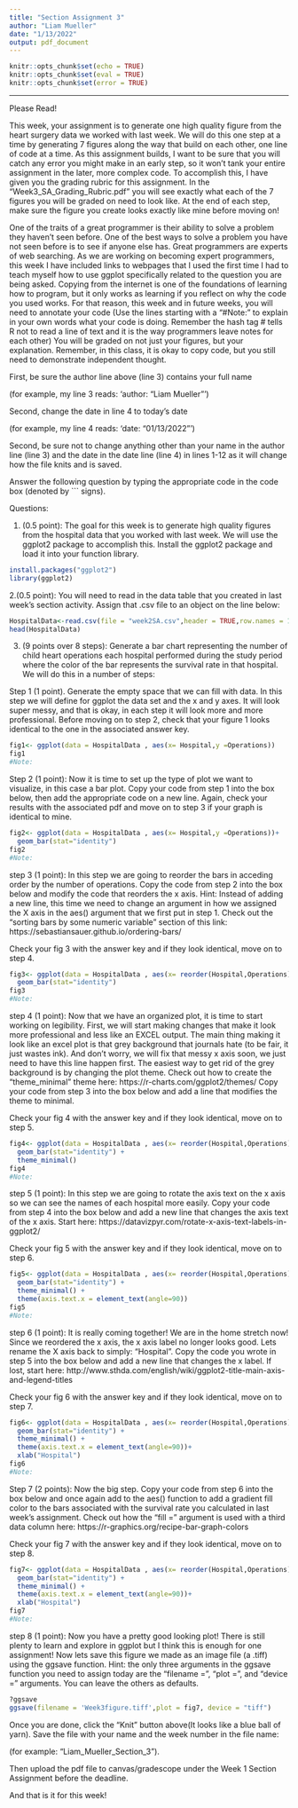 ---
title: "Section Assignment 3"
author: "Liam Mueller"
date: "1/13/2022"
output: pdf_document
---

```{r setup, include=FALSE}
knitr::opts_chunk$set(echo = TRUE)
knitr::opts_chunk$set(eval = TRUE)
knitr::opts_chunk$set(error = TRUE)
```


***
Please Read!  


This week, your assignment is to generate one high quality figure from the heart surgery data we worked with last week. We will do this one step at a time by generating 7 figures along the way that build on each other, one line of code at a time. As this assignment builds, I want to be sure that you will catch any error you might make in an early step, so it won't tank your entire assignment in the later, more complex code. To accomplish this, I have given you the grading rubric for this assignment. In the "Week3_SA_Grading_Rubric.pdf" you will see exactly what each of the 7 figures you will be graded on need to look like. At the end of each step, make sure the figure you create looks exactly like mine before moving on! 

One of the traits of a great programmer is their ability to solve a problem they haven't seen before. One of the best ways to solve a problem you have not seen before is to see if anyone else has. Great programmers are experts of web searching. As we are working on becoming expert programmers, this week I have included links to webpages that I used the first time I had to teach myself how to use ggplot specifically related to the question you are being asked. Copying from the internet is one of the foundations of learning how to program, but it only works as learning if you reflect on why the code you used works. For that reason, this week and in future weeks, you will need to annotate your code (Use the lines starting with a "#Note:" to explain in your own words what your code is doing. Remember the hash tag # tells R not to read a line of text and it is the way programmers leave notes for each other) You will be graded on not just your figures, but your explanation. Remember, in this class, it is okay to copy code, but you still need to demonstrate independent thought.



First, be sure the author line above (line 3) contains your full name 

  (for example, my line 3 reads: 'author: "Liam Mueller" ') 
  
Second, change the date in line 4 to today's date
  
  (for example, my line 4 reads: 'date: "01/13/2022" ') 


Second, be sure not to change anything other than your name in the author line (line 3) and the date in the date line (line 4) in lines 1-12 as it will change how the file knits and is saved. 

Answer the following question by typing the appropriate code in the code box (denoted by ``` signs).


\newpage  

Questions:

1. (0.5 point): The goal for this week is to generate high quality figures from the hospital data that you worked with last week. We will use the ggplot2 package to accomplish this. Install the ggplot2 package and load it into your function library.

```{r}
install.packages("ggplot2")
library(ggplot2)
```

2.(0.5 point): You will need to read in the data table that you created in last week's section activity. Assign that .csv file to an object on the line below:

```{r}
HospitalData<-read.csv(file = "week2SA.csv",header = TRUE,row.names = 1)
head(HospitalData)
```

\newpage

3. (9 points over 8 steps): Generate a bar chart representing the number of child heart operations each hospital performed during the study period where the color of the bar represents the survival rate in that hospital. We will do this in a number of steps:

Step 1 (1 point). Generate the empty space that we can fill with data. In this step we will define for ggplot the data set and the x and y axes. It will look super messy, and that is okay, in each step it will look more and more professional. Before moving on to step 2, check that your figure 1 looks identical to the one in the associated answer key.

```{r}
fig1<- ggplot(data = HospitalData , aes(x= Hospital,y =Operations))
fig1
#Note:
```

\newpage  

Step 2 (1 point): Now it is time to set up the type of plot we want to visualize, in this case a bar plot. Copy your code from step 1 into the box below, then add the appropriate code on a new line. Again, check your results with the associated pdf and move on to step 3 if your graph is identical to mine. 


```{r}
fig2<- ggplot(data = HospitalData , aes(x= Hospital,y =Operations))+
  geom_bar(stat="identity")
fig2
#Note:
```

\newpage  

step 3 (1 point): In this step we are going to reorder the bars in acceding order by the number of operations. Copy the code from step 2 into the box below and modify the code that reorders the x axis. Hint: Instead of adding a new line, this time we need to change an argument in how we assigned the X axis in the aes() argument that we first put in step 1. Check out the "sorting bars by some numeric variable" section of this link: https://sebastiansauer.github.io/ordering-bars/

Check your fig 3  with the answer key and if they look identical, move on to step 4.

```{r}
fig3<- ggplot(data = HospitalData , aes(x= reorder(Hospital,Operations),y =Operations))+
  geom_bar(stat="identity")
fig3
#Note:
```

\newpage  

step 4 (1 point): Now that we have an organized plot, it is time to start working on legibility. First, we will start making changes that make it look more professional and less like an EXCEL output. The main thing making it look like an excel plot is that grey background that journals hate (to be fair, it just wastes ink). And don't worry, we will fix that messy x axis soon, we just need to have this line happen first. The easiest way to get rid of the grey background is by changing the plot theme. Check out how to create the "theme_minimal" theme here: https://r-charts.com/ggplot2/themes/
Copy your code from step 3 into the box below and add a line that modifies the theme to minimal.

Check your fig 4  with the answer key and if they look identical, move on to step 5.

```{r}
fig4<- ggplot(data = HospitalData , aes(x= reorder(Hospital,Operations),y =Operations))+
  geom_bar(stat="identity") +
  theme_minimal()
fig4
#Note:
```

\newpage  

step 5 (1 point): In this step we are going to rotate the axis text on the x axis so we can see the names of each hospital more easily. Copy your code from step 4 into the box below and add a new line that changes the axis text of the x axis. Start here: https://datavizpyr.com/rotate-x-axis-text-labels-in-ggplot2/

Check your fig 5  with the answer key and if they look identical, move on to step 6.

```{r}
fig5<- ggplot(data = HospitalData , aes(x= reorder(Hospital,Operations),y =Operations))+
  geom_bar(stat="identity") +
  theme_minimal() +
  theme(axis.text.x = element_text(angle=90))
fig5
#Note:
```
\newpage  

step 6 (1 point): It is really coming together! We are in the home stretch now! Since we reordered the x axis, the x axis label no longer looks good. Lets rename the X axis back to simply: "Hospital". Copy the code you wrote in step 5 into the box below and add a new line that changes the x label. If lost, start here: http://www.sthda.com/english/wiki/ggplot2-title-main-axis-and-legend-titles

Check your fig 6  with the answer key and if they look identical, move on to step 7.

```{r}
fig6<- ggplot(data = HospitalData , aes(x= reorder(Hospital,Operations),y =Operations))+
  geom_bar(stat="identity") +
  theme_minimal() +
  theme(axis.text.x = element_text(angle=90))+
  xlab("Hospital")
fig6
#Note:
```

\newpage  

Step 7 (2 points): Now the big step. Copy your code from step 6 into the box below and once again add to the aes() function to add a gradient fill color to the bars associated with the survival rate you calculated in last week's assignment. Check out how the "fill =" argument is used with a third data column here:  https://r-graphics.org/recipe-bar-graph-colors

Check your fig 7  with the answer key and if they look identical, move on to step 8.
```{r}
fig7<- ggplot(data = HospitalData , aes(x= reorder(Hospital,Operations),y =Operations,fill=SurvivalRate))+
  geom_bar(stat="identity") +
  theme_minimal() +
  theme(axis.text.x = element_text(angle=90))+
  xlab("Hospital")
fig7
#Note:
```

\newpage  

step 8 (1 point): Now you have a pretty good looking plot! There is still plenty to learn and explore in ggplot but I think this is enough for one assignment! Now lets save this figure we made as an image file (a .tiff) using the ggsave function. Hint: the only three arguments in the ggsave function you need to assign today are the "filename =", "plot =", and "device =" arguments. You can leave the others as defaults.
```{r}
?ggsave
ggsave(filename = 'Week3figure.tiff',plot = fig7, device = "tiff")
```
\newpage  

Once you are done, click the "Knit" button above(It looks like a blue ball of yarn). Save the file with your name and the week number in the file name: 

  (for example: "Liam_Mueller_Section_3").  
  
Then upload the pdf file to canvas/gradescope under the Week 1 Section Assignment before the deadline. 

And that is it for this week!
